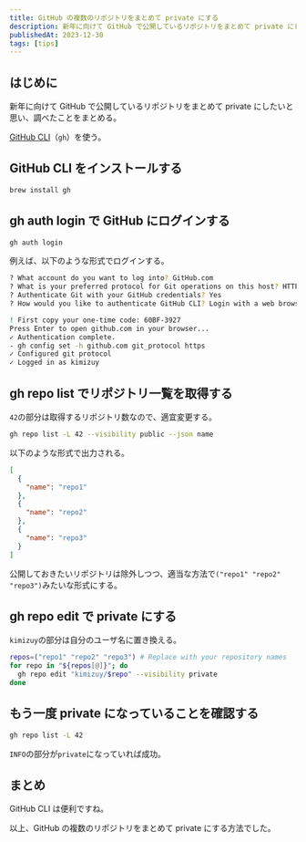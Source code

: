 ```yaml
---
title: GitHub の複数のリポジトリをまとめて private にする
description: 新年に向けて GitHub で公開しているリポジトリをまとめて private にしたいと思い、調べたことをまとめる
publishedAt: 2023-12-30
tags: [tips]
---
```



## はじめに

新年に向けて GitHub で公開しているリポジトリをまとめて private にしたいと思い、調べたことをまとめる。

[GitHub CLI](https://cli.github.com/)（`gh`）を使う。

## GitHub CLI をインストールする

```bash
brew install gh
```

## gh auth login で GitHub にログインする

```bash
gh auth login
```

例えば、以下のような形式でログインする。

```bash
? What account do you want to log into? GitHub.com
? What is your preferred protocol for Git operations on this host? HTTPS
? Authenticate Git with your GitHub credentials? Yes
? How would you like to authenticate GitHub CLI? Login with a web browser

! First copy your one-time code: 60BF-3927
Press Enter to open github.com in your browser...
✓ Authentication complete.
- gh config set -h github.com git_protocol https
✓ Configured git protocol
✓ Logged in as kimizuy
```

## gh repo list でリポジトリ一覧を取得する

`42`の部分は取得するリポジトリ数なので、適宜変更する。

```bash
gh repo list -L 42 --visibility public --json name
```

以下のような形式で出力される。

```json
[
  {
    "name": "repo1"
  },
  {
    "name": "repo2"
  },
  {
    "name": "repo3"
  }
]
```

公開しておきたいリポジトリは除外しつつ、適当な方法で`("repo1" "repo2" "repo3")`みたいな形式にする。

## gh repo edit で private にする

`kimizuy`の部分は自分のユーザ名に置き換える。

```bash
repos=("repo1" "repo2" "repo3") # Replace with your repository names
for repo in "${repos[@]}"; do
  gh repo edit "kimizuy/$repo" --visibility private
done
```

## もう一度 private になっていることを確認する

```bash
gh repo list -L 42
```

`INFO`の部分が`private`になっていれば成功。

## まとめ

GitHub CLI は便利ですね。

以上、GitHub の複数のリポジトリをまとめて private にする方法でした。
